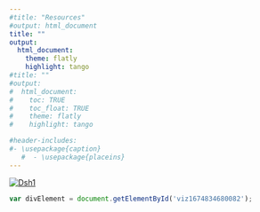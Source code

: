 ```yaml
---
#title: "Resources"
#output: html_document
title: ""
output:
  html_document:
    theme: flatly
    highlight: tango
#title: ""
#output:
#  html_document:
#    toc: TRUE
#    toc_float: TRUE
#    theme: flatly
#    highlight: tango

#header-includes:
#- \usepackage{caption}  
   #  - \usepackage{placeins}
---
```


<div class='tableauPlaceholder' id='viz1674834680082' style='position: relative'><noscript><a href='#'><img alt='Dsh1 ' src='https:&#47;&#47;public.tableau.com&#47;static&#47;images&#47;CS&#47;CSWK4NZWP&#47;1_rss.png' style='border: none' /></a></noscript><object class='tableauViz'  style='display:none;'><param name='host_url' value='https%3A%2F%2Fpublic.tableau.com%2F' /> <param name='embed_code_version' value='3' /> <param name='path' value='shared&#47;CSWK4NZWP' /> <param name='toolbar' value='yes' /><param name='static_image' value='https:&#47;&#47;public.tableau.com&#47;static&#47;images&#47;CS&#47;CSWK4NZWP&#47;1.png' /> <param name='animate_transition' value='yes' /><param name='display_static_image' value='yes' /><param name='display_spinner' value='yes' /><param name='display_overlay' value='yes' /><param name='display_count' value='yes' /><param name='language' value='en-US' /><param name='filter' value='publish=yes' /></object></div>                


```js

var divElement = document.getElementById('viz1674834680082');                    var vizElement = divElement.getElementsByTagName('object')[0];                    vizElement.style.width='1200px';vizElement.style.height='1027px';                    var scriptElement = document.createElement('script');                    scriptElement.src = 'https://public.tableau.com/javascripts/api/viz_v1.js';                    vizElement.parentNode.insertBefore(scriptElement, vizElement);            
                          
     
```       


